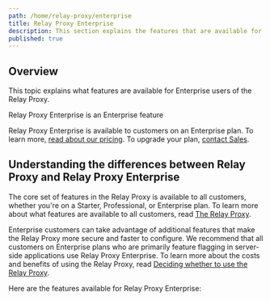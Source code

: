 ```yaml
---
path: /home/relay-proxy/enterprise
title: Relay Proxy Enterprise
description: This section explains the features that are available for Enterprise customers who use the Relay Proxy.
published: true
---
```


## Overview

This topic explains what features are available for Enterprise users of the Relay Proxy.

<Callout intent="primary">
<CalloutTitle>Relay Proxy Enterprise is an Enterprise feature</CalloutTitle>
<CalloutDescription>

Relay Proxy Enterprise is available to customers on an Enterprise plan. To learn more, [read about our pricing](https://launchdarkly.com/pricing/). To upgrade your plan, [contact Sales](https://launchdarkly.com/contact-sales/).

</CalloutDescription>
</Callout>

## Understanding the differences between Relay Proxy and Relay Proxy Enterprise

The core set of features in the Relay Proxy is available to all customers, whether you're on a Starter, Professional, or Enterprise plan. To learn more about what features are available to all customers, read [The Relay Proxy](/home/relay-proxy).

Enterprise customers can take advantage of additional features that make the Relay Proxy more secure and faster to configure. We recommend that all customers on Enterprise plans who are primarily feature flagging in server-side applications use Relay Proxy Enterprise. To learn more about the costs and benefits of using the Relay Proxy, read [Deciding whether to use the Relay Proxy](/home/relay-proxy#deciding-whether-to-use-the-relay-proxy).

Here are the features available for Relay Proxy Enterprise:

<ChildPageList path="/home/relay-proxy/enterprise" />
